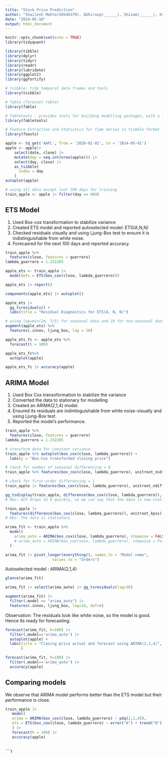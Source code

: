 ```yaml
---
title: "Stock Price Prediction"
author: "Shailesh Mahto(50540379), Abhiroop(______), Shivam(______), Kshitij(______)"
date: "2024-05-10"
output: html_document
---
```


```r
knitr::opts_chunk$set(echo = TRUE)
library(tidyquant)

library(tibble)
library(dplyr)
library(tidyr)
library(readr)
library(lubridate)
library(ggplot2)
library(ggfortify)

# tsibble: tidy temporal data frames and tools
library(tsibble)

# fable (forecast table)
library(fable)

# fabletools - provides tools for building modelling packages, with a focus on time series forecasting
library(fabletools)

# Feature Extraction and Statistics for Time Series in tsibble format
library(feasts)
```

```r
apple <- tq_get('AAPL', from = '2020-01-01', to = '2024-05-01') 
apple <- apple|>
    select(date, close) |>
    mutate(day = seq.int(nrow(apple))) |>
    select(day, close) |> 
    as_tsibble(
      index = day
    )
autoplot(apple)
```

```r
# using all data except last 100 days for training
train_apple <- apple |> filter(day <= 989)
```
## ETS Model
1. Used Box-cox transformation to stabilize variance
2. Created ETS model and reported autoselected model: ETS(A,N,N)
3. Checked residuals visually and using Ljung-Box test to ensure it is indistinguishable from white noise.
4. Forecasred for the next 100 days and reported accuracy.
```r
train_apple %>%
  features(close, features = guerrero) 
lambda_guerrero = 1.232205

apple_ets <- train_apple |>
  model(ets = ETS(box_cox(close, lambda_guerrero)))

apple_ets |> report()

components(apple_ets) |> autoplot()

apple_ets |>
  gg_tsresiduals() + 
  labs(title = "Residual Diagnostics for ETS(A, N, N)")

# using lag=min(2m, T/5) for seasonal data and 10 for non-seasonal data
augment(apple_ets) %>%
  features(.innov, ljung_box, lag = 10)

apple_ets_fc <- apple_ets %>%
  forecast(h = 100) 

apple_ets_fc%>%
  autoplot(apple)

apple_ets_fc |> accuracy(apple)

```
## ARIMA Model
1. Used Box Cox transoformation to stabilize the variance
2. Converted the data to stationary for modelling 
3. Created an ARIMA(2,1,4) model.
4. Ensured its residuals are indintinguishable from white noise-visually and using Ljung-Box test.
5. Reported the model's performance.
```r
train_apple %>%
  features(close, features = guerrero) 
lambda_guerrero = 1.232205

# transform data for constant variance
train_apple %>% autoplot(box_cox(close, lambda_guerrero)) +
  labs(y = "Box-Cox transformed closing price")

# check for number of seasonal differencing = 0
train_apple %>% features(box_cox(close, lambda_guerrero), unitroot_nsdiffs)

# check for first-order differencing = 1
train_apple |> features(box_cox(close, lambda_guerrero), unitroot_ndiffs)

gg_tsdisplay(train_apple, difference(box_cox(close, lambda_guerrero)), plot_type='partial', lag_max = 90)
# Obs: ACF drops to 0 quickly, so we can say that the data is now stationary

train_apple |>
  features(difference(box_cox(close, lambda_guerrero)), unitroot_kpss)
# Obs: The data is stationary
```


```r
arima_fit <- train_apple %>%
  model(
    arima_auto = ARIMA(box_cox(close, lambda_guerrero), stepwise = FALSE),
    # arima_auto = ARIMA(box_cox(sale, lambda_guerrero), stepwise = False, approx = False)
  )

arima_fit |> pivot_longer(everything(), names_to = "Model name",
                     values_to = "Orders")
```
Autoselected model : ARIMA(2,1,4)
```r
glance(arima_fit)

arima_fit |> select(arima_auto) |> gg_tsresiduals(lag=36)

augment(arima_fit) |>
  filter(.model == "arima_auto") |>
  features(.innov, ljung_box, lag=24, dof=6)
```
Observation: The residuals look like white noise, so the model is good. Hence its ready for forecasting.
```r
forecast(arima_fit, h=100) |>
  filter(.model=='arima_auto') |>
  autoplot(apple) +
  labs(title = "Closing price actual and forecast using ARIMA(2,1,4)",
       )

forecast(arima_fit, h=100) |>
  filter(.model=='arima_auto') |> 
  accuracy(apple)

```


## Comparing models
We observe that ARIMA model performs better than the ETS model but their performance is close. 
```r
train_apple |>
   model(
   arima = ARIMA(box_cox(close, lambda_guerrero) ~ pdq(2,1,4)),
   ets = ETS(box_cox(close, lambda_guerrero) ~ error("A") + trend("N") + season("N"))
   ) |>
   forecast(h = 100) |>
   accuracy(apple) 
```

````r

````

````r
